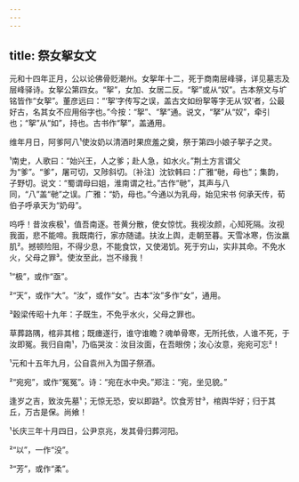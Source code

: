 ```yaml
---
---
---
```

title: 祭女挐女文
---







元和十四年正月，公以论佛骨贬潮州。女挐年十二，死于商南层峰驿，详见墓志及层峰驿诗。女挐公第四女。“挐”，女加、女居二反。“挐”或从“奴”。古本祭文与圹铭皆作“女挐”。董彦远曰：“‘挐’字传写之误，盖古文如纷挐等字无从‘奴’者，公最好古，名其女不应用俗字也。”今按：“挐”、“拏”通。说文，“拏”从“奴”，牵引也；“挐”从“如”，持也。古书作“拏”，盖通用。

维年月日，阿爹阿八¹使汝奶以清酒时果庶羞之奠，祭于第四小娘子挐子之灵。

¹南史，人歌曰：“始兴王，人之爹；赴人急，如水火。”荆土方言谓父为“爹”。“爹”，屠可切，又陟斜切。〔补注〕沈钦韩曰：广雅“毑，母也”；集韵，子野切。说文：“蜀谓母曰姐，淮南谓之社。”古作“毑”，其声与八同，“八”盖“毑”之误。广雅：“奶，母也。”今通以为乳母，始见宋书 何承天传，荀伯子呼承天为“奶母”。

呜呼！昔汝疾极¹，值吾南逐。苍黄分散，使女惊忧。我视汝颜，心知死隔。汝视我面，悲不能啼。我既南行，家亦随谴。扶汝上舆，走朝至暮。天雪冰寒，伤汝羸肌²。撼顿险阻，不得少息，不能食饮，又使渴饥。死于穷山，实非其命。不免水火，父母之罪³。使汝至此，岂不缘我！

¹“极”，或作“亟”。

²“天”，或作“大”。“汝”，或作“女”。古本“汝”多作“女”，通用。

³穀梁传昭十九年：子既生，不免乎水火，父母之罪也。

草葬路隅，棺非其棺；既瘗遂行，谁守谁瞻？魂单骨寒，无所托依，人谁不死，于汝即冤。我归自南¹，乃临哭汝：汝目汝面，在吾眼傍；汝心汝意，宛宛可忘²！

¹元和十五年九月，公自袁州入为国子祭酒。

²“宛宛”，或作“冤冤”。诗：“宛在水中央。”郑注：“宛，坐见貌。”

逢岁之吉，致汝先墓¹；无惊无恐，安以即路²。饮食芳甘³，棺舆华好；归于其丘，万古是保。尚飨！

¹长庆三年十月四日，公尹京兆，发其骨归葬河阳。

²“以”，一作“没”。

³“芳”，或作“柔”。